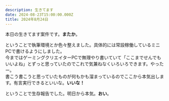 ```yaml
---
description: 生きてます
date: 2024-08-23T15:00:00.000Z
title: 2024年8月24日
---
```


本日の生きてます案件です。**またか**。

ということで執筆環境とか色々整えました。具体的には常設稼働しているミニPCで書けるようにしました。\
今まではゲーミングクリエイターPCで無理やり書いていて「ここまでせんでもいいよね」とずっと思っていたのでこれで気兼ねなくいろいろできます。やったー。\
書こう書こうと思っていたものが何もかも溜まっているのでここから本気出します。有言実行できるといいな。**いいな！**

ということで生存報告でした。明日から本気。**おい**。
